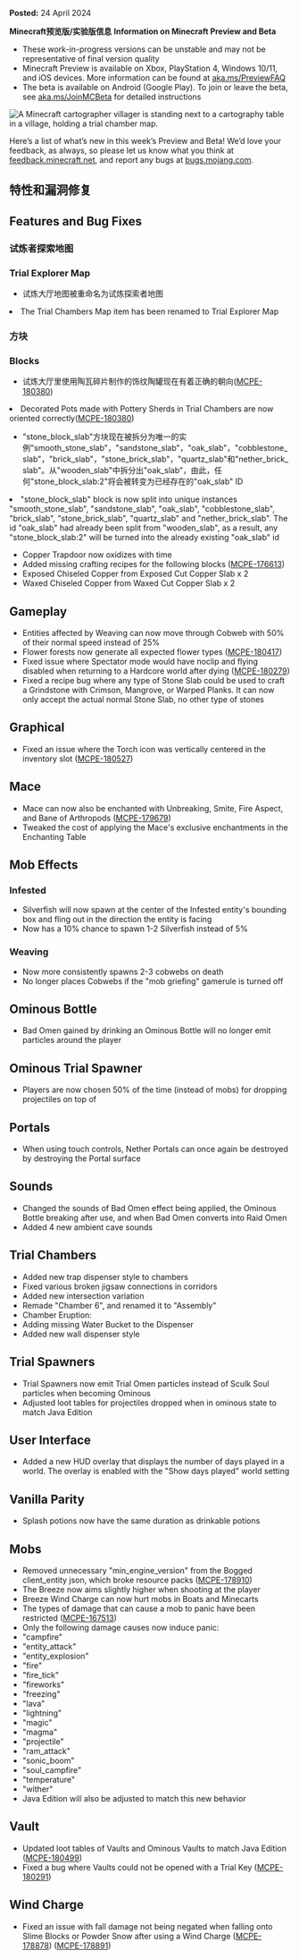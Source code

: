 
**Posted:** 24 April 2024

**Minecraft预览版/实验版信息**
<HiddenSourceText>
  <strong>Information on Minecraft Preview and Beta</strong>
</HiddenSourceText>


-   These work-in-progress versions can be unstable and may not be representative of final version quality
-   Minecraft Preview is available on Xbox, PlayStation 4, Windows 10/11, and iOS devices. More information can be found at [aka.ms/PreviewFAQ](https://aka.ms/PreviewFAQ)
-   The beta is available on Android (Google Play). To join or leave the beta, see [aka.ms/JoinMCBeta](https://aka.ms/JoinMCBeta) for detailed instructions

![A Minecraft cartographer villager is standing next to a cartography table in a village, holding a trial chamber map.](https://feedback.minecraft.net/hc/article_attachments/26100457788045)

Here’s a list of what’s new in this week’s Preview and Beta! We’d love your feedback, as always, so please let us know what you think at [feedback.minecraft.net](https://feedback.minecraft.net), and report any bugs at [bugs.mojang.com](http://bugs.mojang.com/).


## 特性和漏洞修复
<HiddenSourceText>
  <h2>Features and Bug Fixes</h2>
</HiddenSourceText>

### 试炼者探索地图
<HiddenSourceText>
  <h3>Trial Explorer Map</h3>
</HiddenSourceText>

- 试炼大厅地图被重命名为试炼探索者地图
<HiddenSourceText>
  <li>The Trial Chambers Map item has been renamed to Trial Explorer Map</li>
</HiddenSourceText>

### 方块
<HiddenSourceText>
  <h3>Blocks</h3>
</HiddenSourceText>

- 试炼大厅里使用陶瓦碎片制作的饰纹陶罐现在有着正确的朝向([MCPE-180380](https://bugs.mojang.com/browse/MCPE-180380))
<HiddenSourceText>
  <li>Decorated Pots made with Pottery Sherds in Trial Chambers are now oriented correctly(<a
    href={"https://bugs.mojang.com/browse/MCPE-180380"}>MCPE-180380</a>)
  </li>
</HiddenSourceText>

- "stone_block_slab"方块现在被拆分为唯一的实例"smooth_stone_slab"，"sandstone_slab"，"oak_slab"，"cobblestone_slab"，"brick_slab"，"stone_brick_slab"，"quartz_slab"和"nether_brick_slab"。从"wooden_slab"中拆分出"oak_slab"，由此，任何"stone_block_slab:2"将会被转变为已经存在的"oak_slab" ID
<HiddenSourceText>
  <li>"stone_block_slab" block is now split into unique instances "smooth_stone_slab", "sandstone_slab", "oak_slab",
    "cobblestone_slab", "brick_slab", "stone_brick_slab", "quartz_slab" and "nether_brick_slab". The id "oak_slab" had
    already been split from "wooden_slab", as a result, any "stone_block_slab:2" will be turned into the already
    existing "oak_slab" id
  </li>
</HiddenSourceText>

-   Copper Trapdoor now oxidizes with time
-   Added missing crafting recipes for the following blocks ([MCPE-176613](https://bugs.mojang.com/browse/MCPE-176613))
-   Exposed Chiseled Copper from Exposed Cut Copper Slab x 2
-   Waxed Chiseled Copper from Waxed Cut Copper Slab x 2

## Gameplay

-   Entities affected by Weaving can now move through Cobweb with 50% of their normal speed instead of 25%
-   Flower forests now generate all expected flower types ([MCPE-180417](https://bugs.mojang.com/browse/MCPE-180417))
-   Fixed issue where Spectator mode would have noclip and flying disabled when returning to a Hardcore world after dying ([MCPE-180279](https://bugs.mojang.com/browse/MCPE-180279))
-   Fixed a recipe bug where any type of Stone Slab could be used to craft a Grindstone with Crimson, Mangrove, or Warped Planks. It can now only accept the actual normal Stone Slab, no other type of stones

## Graphical

-   Fixed an issue where the Torch icon was vertically centered in the inventory slot ([MCPE-180527](https://bugs.mojang.com/browse/MCPE-180527)) 

## Mace

-   Mace can now also be enchanted with Unbreaking, Smite, Fire Aspect, and Bane of Arthropods ([MCPE-179679](https://bugs.mojang.com/browse/MCPE-179679))
-   Tweaked the cost of applying the Mace's exclusive enchantments in the Enchanting Table 

## Mob Effects

### Infested

-   Silverfish will now spawn at the center of the Infested entity's bounding box and fling out in the direction the entity is facing
-   Now has a 10% chance to spawn 1-2 Silverfish instead of 5% 

### Weaving

-   Now more consistently spawns 2-3 cobwebs on death 
-   No longer places Cobwebs if the "mob griefing" gamerule is turned off 

## Ominous Bottle

-   Bad Omen gained by drinking an Ominous Bottle will no longer emit particles around the player 

## Ominous Trial Spawner

-   Players are now chosen 50% of the time (instead of mobs) for dropping projectiles on top of 

## Portals

-   When using touch controls, Nether Portals can once again be destroyed by destroying the Portal surface 

## Sounds

-   Changed the sounds of Bad Omen effect being applied, the Ominous Bottle breaking after use, and when Bad Omen converts into Raid Omen
-   Added 4 new ambient cave sounds

## Trial Chambers

-   Added new trap dispenser style to chambers
-   Fixed various broken jigsaw connections in corridors
-   Added new intersection variation
-   Remade "Chamber 6", and renamed it to "Assembly"
-   Chamber Eruption:
-   Adding missing Water Bucket to the Dispenser
-   Added new wall dispenser style

## Trial Spawners

-   Trial Spawners now emit Trial Omen particles instead of Sculk Soul particles when becoming Ominous
-   Adjusted loot tables for projectiles dropped when in ominous state to match Java Edition 

## User Interface

-   Added a new HUD overlay that displays the number of days played in a world. The overlay is enabled with the "Show days played" world setting

## Vanilla Parity

-   Splash potions now have the same duration as drinkable potions

## Mobs

-   Removed unnecessary "min_engine_version" from the Bogged client_entity json, which broke resource packs ([MCPE-178910](https://bugs.mojang.com/browse/MCPE-178910))
-   The Breeze now aims slightly higher when shooting at the player
-   Breeze Wind Charge can now hurt mobs in Boats and Minecarts
-   The types of damage that can cause a mob to panic have been restricted ([MCPE-167513](https://bugs.mojang.com/browse/MCPE-167513)) 
-   Only the following damage causes now induce panic:
-   "campfire"
-   "entity_attack"
-   "entity_explosion"
-   "fire"
-   "fire_tick"
-   "fireworks"
-   "freezing"
-   "lava"
-   "lightning"
-   "magic"
-   "magma"
-   "projectile"
-   "ram_attack"
-   "sonic_boom"
-   "soul_campfire"
-   "temperature"
-   "wither"
-   Java Edition will also be adjusted to match this new behavior

## Vault

-   Updated loot tables of Vaults and Ominous Vaults to match Java Edition ([MCPE-180499](https://bugs.mojang.com/browse/MCPE-180499)) 
-   Fixed a bug where Vaults could not be opened with a Trial Key ([MCPE-180291](https://bugs.mojang.com/browse/MCPE-180291))

## Wind Charge

-   Fixed an issue with fall damage not being negated when falling onto Slime Blocks or Powder Snow after using a Wind Charge ([MCPE-178878](https://bugs.mojang.com/browse/MCPE-178878)) ([MCPE-178891](https://bugs.mojang.com/browse/MCPE-178891))

